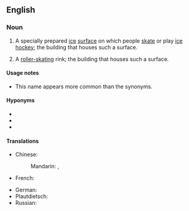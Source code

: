 ==English==
{{wikipedia}}

===Noun===
{{en-noun}}

# A specially prepared [[ice]] [[surface]] on which people [[skate]] or play [[ice hockey]]; the building that houses such a surface.
#: {{syn|en|ice skating rink|ice rink}}
# A [[roller skating|roller-skating]] rink; the building that houses such a surface.
#: {{syn|en|roller rink}}

====Usage notes====
* This name appears more common than the synonyms.

====Hyponyms====
* {{l|en|hockey rink}}
* {{l|en|roller rink}}
* {{l|en|roller skating rink}}

====Translations====
{{trans-see|frozen surface for skating|ice rink}}

{{trans-top|roller skating rink}}
* Chinese:
*: Mandarin: {{t+|cmn|溜冰場|sc=Hani}}, {{t+|cmn|溜冰场|tr=liūbīngchǎng|sc=Hani}}
* French: {{t+|fr|patinoire|f}}
{{trans-mid}}
* German: {{t|de|Rollschuhbahn|f}}
* Plautdietsch: {{t|pdt|Schlietschoobon|f}}
* Russian: {{t+|ru|като́к|m}}
{{trans-bottom}}

{{C|en|Sports areas}}